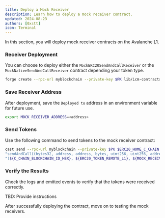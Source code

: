 ```yaml
---
title: Deploy a Mock Receiver
description: Learn how to deploy a mock receiver contract.
updated: 2024-08-23
authors: [0xstt]
icon: Terminal
---
```


In this section, you will deploy mock receiver contracts on the Avalanche L1. 

<Steps>
<Step>

### Receiver Deployment

You can choose to deploy either the `MockERC20SendAndCallReceiver` or the `MockNativeSendAndCallReceiver` contract depending your token type.

```bash
forge create --rpc-url myblockchain --private-key $PK lib/icm-contracts/contracts/ictt/mocks/MockERC20SendAndCallReceiver.sol:MockERC20SendAndCallReceiver --broadcast
```

</Step>
<Step>

### Save Receiver Address

After deployment, save the `Deployed to` address in an environment variable for future use.

```bash
export MOCK_RECEIVER_ADDRESS=<address>
```

</Step>
<Step>

### Send Tokens

Use the following command to send tokens to the mock receiver contract:

```bash
cast send --rpc-url myblockchain --private-key $PK $ERC20_HOME_C_CHAIN \
"sendAndCall((bytes32, address, address, bytes, uint256, uint256, address, address, address, uint256, uint256), uint256)" \
"(${C_CHAIN_BLOCKCHAIN_ID_HEX}, ${ERC20_TOKEN_REMOTE_L1}, ${MOCK_RECEIVER_ADDRESS}, 0x00000000000000000000000000000000000000000000000000000000000000000000000000000000000000000000000000000000000000000000000000000000, 2500000, 2000000, 0x0000000000000000000000000000000000000000, ${FUNDED_ADDRESS}, ${ERC20_HOME_C_CHAIN}, 0, 0)" 100000000000000000000
```

</Step>
<Step>

### Verify the Results

Check the logs and emitted events to verify that the tokens were received correctly.

TBD: Provide instructions

</Step>
</Steps>

After successfully deploying the contract, move on to testing the mock receivers.
